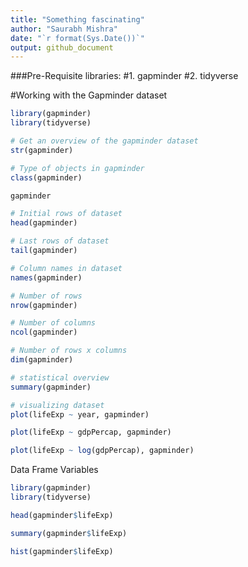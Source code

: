 ```yaml
---
title: "Something fascinating"
author: "Saurabh Mishra"
date: "`r format(Sys.Date())`"
output: github_document
---
```


###Pre-Requisite libraries:
#1. gapminder
#2. tidyverse


#Working with the Gapminder dataset

```r

library(gapminder)
library(tidyverse)

# Get an overview of the gapminder dataset
str(gapminder)

# Type of objects in gapminder
class(gapminder)

gapminder

# Initial rows of dataset
head(gapminder)

# Last rows of dataset
tail(gapminder)

# Column names in dataset
names(gapminder)

# Number of rows
nrow(gapminder)

# Number of columns
ncol(gapminder)

# Number of rows x columns
dim(gapminder)

# statistical overview
summary(gapminder)

# visualizing dataset
plot(lifeExp ~ year, gapminder)

plot(lifeExp ~ gdpPercap, gapminder)

plot(lifeExp ~ log(gdpPercap), gapminder)
```

Data Frame Variables

```r
library(gapminder)
library(tidyverse)

head(gapminder$lifeExp)

summary(gapminder$lifeExp)

hist(gapminder$lifeExp)
```

